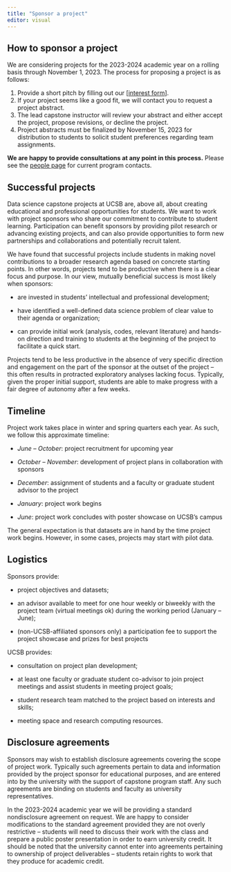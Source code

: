 ```yaml
---
title: "Sponsor a project"
editor: visual
---
```


## How to sponsor a project

We are considering projects for the 2023-2024 academic year on a rolling basis through November 1, 2023. The process for proposing a project is as follows:

1.  Provide a short pitch by filling out our \[[interest form](https://forms.gle/BQThimQKPAWdDJ2c8)\].
2.  If your project seems like a good fit, we will contact you to request a project abstract.
3.  The lead capstone instructor will review your abstract and either accept the project, propose revisions, or decline the project.
4.  Project abstracts must be finalized by November 15, 2023 for distribution to students to solicit student preferences regarding team assignments.

**We are happy to provide consultations at any point in this process.** Please see the [people page](people.qmd) for current program contacts.

## Successful projects

Data science capstone projects at UCSB are, above all, about creating educational and professional opportunities for students. We want to work with project sponsors who share our commitment to contribute to student learning. Participation can benefit sponsors by providing pilot research or advancing existing projects, and can also provide opportunities to form new partnerships and collaborations and potentially recruit talent.

We have found that successful projects include students in making novel contributions to a broader research agenda based on concrete starting points. In other words, projects tend to be productive when there is a clear focus and purpose. In our view, mutually beneficial success is most likely when sponsors:

-   are invested in students' intellectual and professional development;

-   have identified a well-defined data science problem of clear value to their agenda or organization;

-   can provide initial work (analysis, codes, relevant literature) and hands-on direction and training to students at the beginning of the project to facilitate a quick start.

Projects tend to be less productive in the absence of very specific direction and engagement on the part of the sponsor at the outset of the project -- this often results in protracted exploratory analyses lacking focus. Typically, given the proper initial support, students are able to make progress with a fair degree of autonomy after a few weeks.

## Timeline

Project work takes place in winter and spring quarters each year. As such, we follow this approximate timeline:

-   *June -- October*: project recruitment for upcoming year

-   *October -- November*: development of project plans in collaboration with sponsors

-   *December*: assignment of students and a faculty or graduate student advisor to the project

-   *January*: project work begins

-   *June*: project work concludes with poster showcase on UCSB's campus

The general expectation is that datasets are in hand by the time project work begins. However, in some cases, projects may start with pilot data.

## Logistics

Sponsors provide:

-   project objectives and datasets;

-   an advisor available to meet for one hour weekly or biweekly with the project team (virtual meetings ok) during the working period (January -- June);

-   (non-UCSB-affiliated sponsors only) a participation fee to support the project showcase and prizes for best projects

UCSB provides:

-   consultation on project plan development;

-   at least one faculty or graduate student co-advisor to join project meetings and assist students in meeting project goals;

-   student research team matched to the project based on interests and skills;

-   meeting space and research computing resources.

## Disclosure agreements

Sponsors may wish to establish disclosure agreements covering the scope of project work. Typically such agreements pertain to data and information provided by the project sponsor for educational purposes, and are entered into by the university with the support of capstone program staff. Any such agreements are binding on students and faculty as university representatives.

In the 2023-2024 academic year we will be providing a standard nondisclosure agreement on request. We are happy to consider modifications to the standard agreement provided they are not overly restrictive -- students will need to discuss their work with the class and prepare a public poster presentation in order to earn university credit. It should be noted that the university cannot enter into agreements pertaining to ownership of project deliverables -- students retain rights to work that they produce for academic credit.
